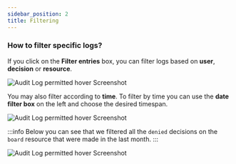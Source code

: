 ```yaml
---
sidebar_position: 2
title: Filtering
---
```


### How to filter specific logs?

If you click on the **Filter entries** box, you can filter logs based on **user**, **decision** or **resource**.

![Audit Log permitted hover Screenshot](/img/screenshots/audit-log-filter.png)

You may also filter according to **time**. To filter by time you can use the **date filter box** on the left and choose the desired timespan.

![Audit Log permitted hover Screenshot](/img/screenshots/audit-log-time-filter.png)

:::info
Below you can see that we filtered all the `denied` decisions on the `board` resource that were made in the last month.
:::

![Audit Log permitted hover Screenshot](/img/screenshots/audit-log-filter-example.png)
